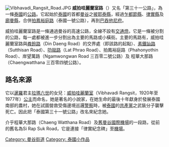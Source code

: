 [[File:Vibhavadi_Rangsit_Road.JPG|thumb]]
{{portal box|泰國|公路}}
'''威拍哇麗蘭室路'''（{{thai|t=ถนนวิภาวดีรังสิต|phon=T̄hnn wip̣hāwdīrạngs̄it|r=Thanon Vibhavadi Rangsit}}）又名「第三十一公路」，為一條[[泰國|泰國]]的[[公路|公路]]。它起始於[[泰國|泰國]]的首都[[曼谷|曼谷]]之[[披耶泰縣|披耶泰縣]]，經過[[乍都節縣|乍都節縣]]、[[律實縣|律實縣]]及[[廊曼縣|廊曼縣]]，合併[[拍鳳裕庭路|拍鳳裕庭路]]（泰國一號公路），再到[[巴吞他尼府|巴吞他尼府]]。 

威拍哇麗蘭室路是一條通過曼谷的高速公路，全線不設有[[交通燈|交通燈]]。它是一條被分割的公路，每一處都被進一步分割出為主要的馬路或小橫街。主要的馬路有，威拍哇麗蘭室路與[[粦鈴路|粦鈴路]]（Din Daeng Road）的交界處（即該路的起點）、[[素鐵訕路|素鐵訕路]]（Sutthisan Road）、[[叻拋路|叻拋路]]（Lat Phrao Road）、拍鳳裕庭路（Phahonyothin Road）、岸望萬路（Ngamwongwan Road 三百零二號公路）及<!--（路-->程華大那路（Chaengwatthana 三百零四號公路）。

==路名來源==
它以[[暹羅|暹羅]]君主[[拉瑪六世|拉瑪六世]]的女兒：[[威拍哇麗蘭室|威拍哇麗蘭室]]（Vibhavadi Rangsit，1920年至1977年）[[公主|公主]]而命名，她是著名的小說家，在她生命的最後十年獻身於發展泰國南部的農村，她在試圖營救受傷邊境巡邏[[警察|警察]]時，被[[泰國|泰國]]的[[共產黨|共產黨]]之武裝分子襲擊死亡。因此把「泰國第三十一號公路」改名來紀念她。 

介乎程華大那路（Chaeng Watthana Road）及[[舊曼谷國際機場|舊曼谷國際機場]]的一段路，從前的舊名為Si Rap Suk Road，它是連接「律實紀念碑」至[[機場|機場]]。 

[[Category:_曼谷街道|Category: 曼谷街道]]
[[Category:_泰國小作品|Category: 泰國小作品]]